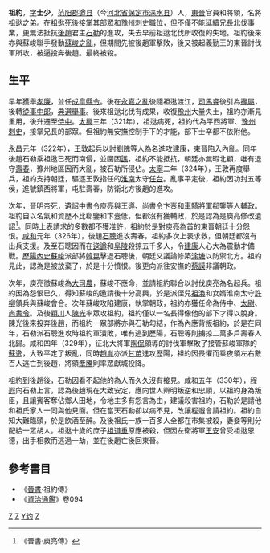 '''祖約'''{{BD|3世紀||330年|catIdx=Z}}，[[表字|字]]'''士少'''，[[范阳郡|范阳郡]][[遒县|遒县]]（今[[河北省|河北省]][[保定市|保定市]][[涞水县|涞水县]]）人，[[東晉|東晉]]官員和將領，名將[[祖逖|祖逖]]之弟。在祖逖死後接掌其部眾和[[豫州|豫州]][[刺史|刺史]]職位，但不僅不能延續兄長北伐事業，更無法抵抗[[後趙|後趙]]君主[[石勒|石勒]]的進攻，失去早前祖逖北伐所收復的失地。祖約後來亦與蘇峻聯手發動[[蘇峻之亂|蘇峻之亂]]，但期間先被後趙軍擊敗，後又被起義勤王的東晉討伐軍所攻，被逼投奔後趙。最終被殺。

== 生平 ==
早年獲舉[[孝廉|孝廉]]，並任[[成皐|成皐]][[縣令|縣令]]。後在[[永嘉之亂|永嘉之亂]]後隨祖逖渡江，[[司馬睿|司馬睿]]後引為[[掾|掾]][[屬|屬]]，後轉[[從事中郎|從事中郎]]，[[典選舉事|典選舉事]]。後來祖逖北伐有成果，收復[[豫州|豫州]]大量失土，祖約亦漸見重用，後升遷至[[侍中|侍中]]。[[太興|太興]]三年（321年），祖逖病死，祖約代為平西將軍、[[豫州|豫州]][[刺史|刺史]]，接掌兄長的部眾。但祖約無安撫控制手下的才能，部下士卒都不依附他。

[[永昌_(东晋)|永昌]]元年（322年），[[王敦|王敦]]起兵以討[[劉隗|劉隗]]等人為名進攻建康，東晉陷入內亂。同年後趙石勒乘祖逖已死而南侵，並圍困[[譙|譙]]，祖約不能抵抗，朝廷亦無暇北顧，唯有退守[[壽春|壽春]]，豫州地區因而大亂，被石勒所侵佔。[[太宁_(晋)|太寧]]二年（324年），王敦再度舉兵，祖約支持朝廷，驅逐王敦指任的[[淮南|淮南]]太守[[任台|任台]]。亂事平定後，祖約因功封五等侯，進號鎮西將軍，屯駐壽春，防衛北方後趙的進攻。

次年，[[晉明帝|晉明帝]]死，遺詔[[中書令|中書令]][[庾亮|庾亮]]與[[王導|王導]]、[[尚書令|尚書令]][[卞壼|卞壼]]和[[車騎將軍|車騎將軍]][[郗鑒|郗鑒]]等人輔政。祖約自以名氣和資歷不比郗鑒和卞壼低，但都沒有獲輔政，於是認為是庾亮修改遺詔<ref>《晉書·庾亮傳》</ref>。同時上表請求的多數都不獲准許，祖約於是對庾亮為首的東晉朝廷十分怨恨。[[咸和_(晋成帝)|咸和]]元年（326年），後趙[[石聰|石聰]]進攻壽春，祖約多次上表求救，但朝廷都沒有出兵支援。及至石聰因而在[[逡遒|逡遒]]和[[阜陵|阜陵]]殺掠五千多人，令[[建康|建康]]人心大為震動才備戰。[[歷陽|歷陽]][[內史|內史]][[蘇峻|蘇峻]]派部將[[韩晃_(晋朝)|韓晃]]擊退石聰後，朝廷又議論修築[[涂塘|涂塘]]以防禦北方。祖約見此，認為是被放棄了，於是十分憤恨。後更向派往安撫的[[蔡謨|蔡謨]]非議朝政。

次年，庾亮徵蘇峻為[[大司農|大司農]]，蘇峻不應命，並請祖約聯合以討伐庾亮為名起兵。祖約因為怨恨已久，得知蘇峻的邀請後十分高興，於是派侄兒[[祖渙|祖渙]]和女婿淮南太守[[許柳|許柳]]領兵與蘇峻會合。次年蘇峻攻陷建康，執掌朝政，祖約亦獲任命為侍中、[[太尉|太尉]]、[[尚書令|尚書令]]。及後[[穎川|穎川]]人[[陳光|陳光]]率眾攻祖約，祖約僅以一名長得像他的部下才得以脫身。陳光後來投奔後趙，而祖約一眾部將亦與石勒勾結，作為內應背叛祖約，於是在同年，石勒派石聰進攻時祖約軍潰敗，唯有逃到歷陽，石聰等則擄掠二萬多戶壽春人北歸。咸和四年（329年），征北大將軍[[陶侃|陶侃]]領導的討伐軍擊敗了接管蘇峻軍隊的[[蘇逸|蘇逸]]，大致平定了叛亂，同時[[趙胤|趙胤]]亦派[[甘苗|甘苗]]進攻歷陽，祖約因畏懼而乘夜領左右數百人逃亡到後趙，將領[[牽騰|牽騰]]則率眾獻城投降。

祖約到後趙後，石勒因看不起他的為人而久久沒有接見。咸和五年（330年），[[程遐|程遐]]向石勒上言，認為後趙現在大致安定，應向世人辨明叛逆和忠順，以祖約身為叛臣，且讓賓客奪佔鄉人田地，令地主多有怨言為由，建議殺害祖約，石勒於是請他和祖氏家人一同與他見面。但在當天石勒卻以病不見，改讓程遐會請祖約。祖約自知大難臨頭，於是飲酒至醉。及後祖氏一族一百多人全都在市集被殺，妻妾等則分配給一眾胡人。祖逖十歲的庶子[[祖道重|祖道重]]原應被殺，但因左衛將軍[[王安_(後趙)|王安]]曾受祖逖恩德，出手相救而逃過一劫，並在後趙亡後回東晉。

==參考書目==
*《[[晉書|晉書]]·祖約傳》
* 《[[資治通鑑|資治通鑑]]》卷094 
{{reflist}}

[[Category:晉朝被处决者|Z]]
[[Category:晉朝軍事人物|Z]]
[[Category:范阳祖氏|Y约]]
[[Category:涞水人|Z]]